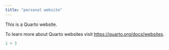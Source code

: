 ```yaml
---
title: "personal website"
---
```


This is a Quarto website.

To learn more about Quarto websites visit <https://quarto.org/docs/websites>.

```r
1 + 3
```
